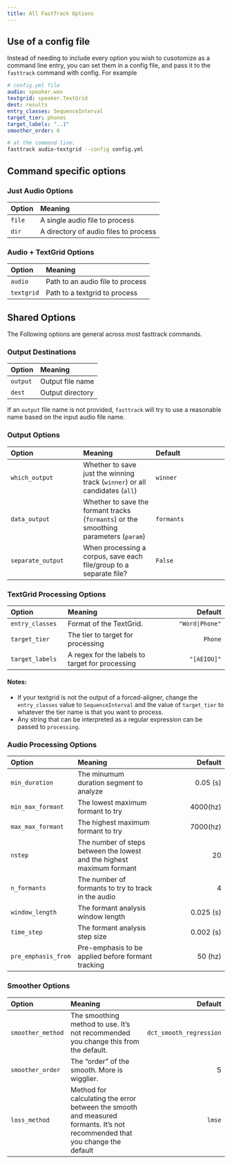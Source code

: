 ```yaml
---
title: All FastTrack Options
---
```

## Use of a config file

Instead of needing to include every option you wish to cusotomize as a command line entry, you can set them in a config file, and pass it to the `fasttrack` command with config. For example

```yaml
# config.yml file
audio: speaker.wav
textgrid: speaker.TextGrid
dest: results
entry_classes: SequenceInterval
target_tier: phones
target_labels: "..1"
smoother_order: 6
```

```bash
# at the command line: 
fasttrack audio-textgrid --config config.yml
```

## Command specific options

### Just Audio Options

| Option | Meaning |
| :----  | :---- |
| `file` | A single audio file to process |
| `dir` | A directory of audio files to process | 


### Audio + TextGrid Options

| Option | Meaning |
| :----  | :---- |
| `audio` | Path to an audio file to process |
| `textgrid` | Path to a textgrid to process | 


## Shared Options

The Following options are general across most fasttrack commands.

### Output Destinations

| Option | Meaning |
| :---- | :---- | 
| `output` | Output file name |
| `dest` | Output directory | 

If an `output` file name is not provided, `fasttrack` will try to use a reasonable name based on the input audio file name.

### Output Options

| Option | Meaning | Default |
| :----  | :---- | :----  |
| `which_output` | Whether to save just the winning track (`winner`) or all candidates (`all`) | `winner` |
| `data_output` | Whether to save the formant tracks (`formants`) or the smoothing parameters (`param`) | `formants` |
| `separate_output` | When processing a corpus, save each file/group to a separate file? | `False` |

### TextGrid Processing Options

| Option | Meaning | Default |
| :---   | :----- | ----: | 
| `entry_classes` | Format of the TextGrid. | `"Word|Phone"`|
| `target_tier` | The tier to target for processing | `Phone`|
| `target_labels` | A regex for the labels to target for processing | `"[AEIOU]"` |

#### Notes:

- If your textgrid is not the output of a forced-aligner, change the `entry_classes` value to `SequenceInterval` and the value of `target_tier` to whatever the tier name is that you want to process.
- Any string that can be interpreted as a regular expression can be passed to `processing`.


### Audio Processing Options

| Option | Meaning | Default |
| :---   | :----- | ----: | 
| `min_duration` | The minumum duration segment to analyze | 0.05 (s)| 
| `min_max_formant` | The lowest maximum formant to try | 4000(hz)|
| `max_max_formant` | The highest maximum formant to try | 7000(hz)|
| `nstep` | The number of steps between the lowest and the highest maximum formant | 20 |
| `n_formants` | The number of formants to try to track in the audio | 4 |
| `window_length` | The formant analysis window length | 0.025 (s) |
| `time_step` | The formant analysis step size | 0.002 (s) |
| `pre_emphasis_from` | Pre-emphasis to be applied before formant tracking | 50 (hz) |

### Smoother Options

| Option | Meaning | Default |
| :---   | :----- | ----: | 
| `smoother_method` | The smoothing method to use. It's not recommended you change this from the default.  | `dct_smooth_regression` |
| `smoother_order` | The "order" of the smooth. More is wigglier. | 5 |
| `loss_method` | Method for calculating the error between the smooth and measured formants. It's not recommended that you change the default | `lmse` |

